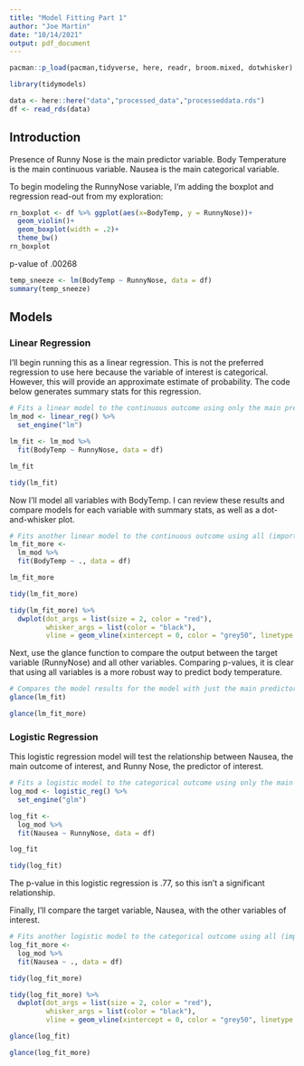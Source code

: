 ```yaml
---
title: "Model Fitting Part 1"
author: "Joe Martin"
date: "10/14/2021"
output: pdf_document
---
```


```r
pacman::p_load(pacman,tidyverse, here, readr, broom.mixed, dotwhisker)

library(tidymodels)

data <- here::here("data","processed_data","processeddata.rds")
df <- read_rds(data)
```

## Introduction

Presence of Runny Nose is the main predictor variable. Body Temperature is the main continuous variable. Nausea is the main categorical variable. 

To begin modeling the RunnyNose variable, I'm adding the boxplot and regression read-out from my exploration:
``` r
rn_boxplot <- df %>% ggplot(aes(x=BodyTemp, y = RunnyNose))+
  geom_violin()+
  geom_boxplot(width = .2)+
  theme_bw()
rn_boxplot
```

p-value of .00268
```r
temp_sneeze <- lm(BodyTemp ~ RunnyNose, data = df)
summary(temp_sneeze)
```

## Models

### Linear Regression

I'll begin running this as a linear regression. This is not the preferred regression to use here because the variable of interest is categorical. However, this will provide an approximate estimate of probability. The code below generates summary stats for this regression. 

```r
# Fits a linear model to the continuous outcome using only the main predictor of interest.
lm_mod <- linear_reg() %>%
  set_engine("lm")

lm_fit <- lm_mod %>%
  fit(BodyTemp ~ RunnyNose, data = df)

lm_fit

tidy(lm_fit)

```

Now I'll model all variables with BodyTemp. I can review these results and compare models for each variable with summary stats, as well as a dot-and-whisker plot.  

```r
# Fits another linear model to the continuous outcome using all (important) predictors of interest.
lm_fit_more <- 
  lm_mod %>%
  fit(BodyTemp ~ ., data = df)

lm_fit_more

tidy(lm_fit_more)

tidy(lm_fit_more) %>%
  dwplot(dot_args = list(size = 2, color = "red"),
         whisker_args = list(color = "black"),
         vline = geom_vline(xintercept = 0, color = "grey50", linetype = 2))

```

Next, use the glance function to compare the output between the target variable (RunnyNose) and all other variables. Comparing p-values, it is clear that using all variables is a more robust way to predict body temperature.

```r
# Compares the model results for the model with just the main predictor and all predictors.
glance(lm_fit)
```

```r
glance(lm_fit_more)
```

### Logistic Regression

This logistic regression model will test the relationship between Nausea, the main outcome of interest, and Runny Nose, the predictor of interest.

```r
# Fits a logistic model to the categorical outcome using only the main predictor of interest.
log_mod <- logistic_reg() %>%
  set_engine("glm")

log_fit <- 
  log_mod %>%
  fit(Nausea ~ RunnyNose, data = df)
```

```r
log_fit
```

```r
tidy(log_fit)
```

The p-value in this logistic regression is .77, so this isn't a significant relationship.

Finally, I'll compare the target variable, Nausea, with the other variables of interest.

```r
# Fits another logistic model to the categorical outcome using all (important) predictors of interest.
log_fit_more <- 
  log_mod %>%
  fit(Nausea ~ ., data = df)

tidy(log_fit_more)
```

```r
tidy(log_fit_more) %>%
  dwplot(dot_args = list(size = 2, color = "red"),
         whisker_args = list(color = "black"),
         vline = geom_vline(xintercept = 0, color = "grey50", linetype = 2))

```
```r
glance(log_fit)
```

```r
glance(log_fit_more)
```